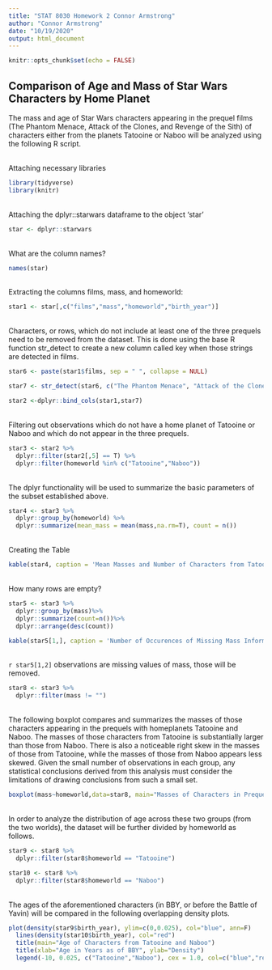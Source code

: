 ---
title: "STAT 8030 Homework 2 Connor Armstrong"
author: "Connor Armstrong"
date: "10/19/2020"
output: html_document
---

```{r setup, echo = FALSE, include=FALSE}
knitr::opts_chunk$set(echo = FALSE)
```

## Comparison of Age and Mass of Star Wars Characters by Home Planet

The mass and age of Star Wars characters appearing in the prequel films (The Phantom Menace, Attack of the Clones, and Revenge of the Sith) of characters either from the planets Tatooine or Naboo will be analyzed using the following R script.

<br>
Attaching necessary libraries
```{r, echo = T, include = T, message=F, warning=F}
library(tidyverse)
library(knitr)
```
<br>
Attaching the dplyr::starwars dataframe to the object 'star'

```{r, echo = T, include = T}
star <- dplyr::starwars
```

<br>
What are the column names?
```{r, echo = T, include = T}
names(star)
```

<br>
Extracting the columns films, mass, and homeworld:
```{r, echo = T, include = T}
star1 <- star[,c("films","mass","homeworld","birth_year")]
```

<br>
Characters, or rows, which do not include at least one of the three prequels need to be removed from the dataset. This is done using the base R function str_detect to create a new column called key when those strings are detected in films.
```{r, echo = T, results = 'hide', message=F, warning=F}
star6 <- paste(star1$films, sep = " ", collapse = NULL)

star7 <- str_detect(star6, c("The Phantom Menace", "Attack of the Clones", "Revenge of the Sith"))

star2 <-dplyr::bind_cols(star1,star7)
```

<br>
Filtering out observations which do not have a home planet of Tatooine or Naboo  and which do not appear in the three prequels.
```{r, echo = T, results = 'hide', message=F, warning=F}

star3 <- star2 %>%
  dplyr::filter(star2[,5] == T) %>%
  dplyr::filter(homeworld %in% c("Tatooine","Naboo")) 

```

<br>
The dplyr functionality will be used to summarize the basic parameters of the subset established above.
```{r, echo = T, results = 'hide', message=F, warning=F}
star4 <- star3 %>%
  dplyr::group_by(homeworld) %>%
  dplyr::summarize(mean_mass = mean(mass,na.rm=T), count = n())
```


<br>
Creating the Table
```{r, echo = T, include = T}
kable(star4, caption = 'Mean Masses and Number of Characters from Tatooine and Naboo in the Star Wars Prequels')
```

<br>
How many rows are empty?
```{r, echo = T, include = T, message=F, warning=F}
star5 <- star3 %>%
  dplyr::group_by(mass)%>%
  dplyr::summarize(count=n())%>%
  dplyr::arrange(desc(count))
```

```{r, echo = T, include = T}
kable(star5[1,], caption = 'Number of Occurences of Missing Mass Information')
```

<br>
`r star5[1,2]` observations are missing values of mass, those will be removed.
```{r, echo = T, include = T}
star8 <- star3 %>%
  dplyr::filter(mass != "")

```

<br>
The following boxplot compares and summarizes the masses of those characters appearing in the prequels with homeplanets Tatooine and Naboo. The masses of those characters from Tatooine is substantially larger than those from Naboo. There is also a noticeable right skew in the masses of those from Tatooine, while the masses of those from Naboo appears less skewed. Given the small number of observations in each group, any statistical conclusions derived from this analysis must consider the limitations of drawing conclusions from such a small set.
```{r, echo = T, include = T}
boxplot(mass~homeworld,data=star8, main="Masses of Characters in Prequel Films from Tatooine and Naboo", xlab="Home Planet", ylab="Mass")

```

<br>
In order to analyze the distribution of age across these two groups (from the two worlds), the dataset will be further divided by homeworld as follows.

```{r, echo = T, include = T}
star9 <- star8 %>%
  dplyr::filter(star8$homeworld == "Tatooine")

star10 <- star8 %>%
  dplyr::filter(star8$homeworld == "Naboo")

```

<br>
The ages of the aforementioned characters (in BBY, or before the Battle of Yavin) will be compared in the following overlapping density plots.

```{r, echo = T, include = T}
plot(density(star9$birth_year), ylim=c(0,0.025), col="blue", ann=F)
  lines(density(star10$birth_year), col="red")
  title(main="Age of Characters from Tatooine and Naboo")
  title(xlab="Age in Years as of BBY", ylab="Density")
  legend(-10, 0.025, c("Tatooine","Naboo"), cex = 1.0, col=c("blue","red"), lty = 1:1)
```
